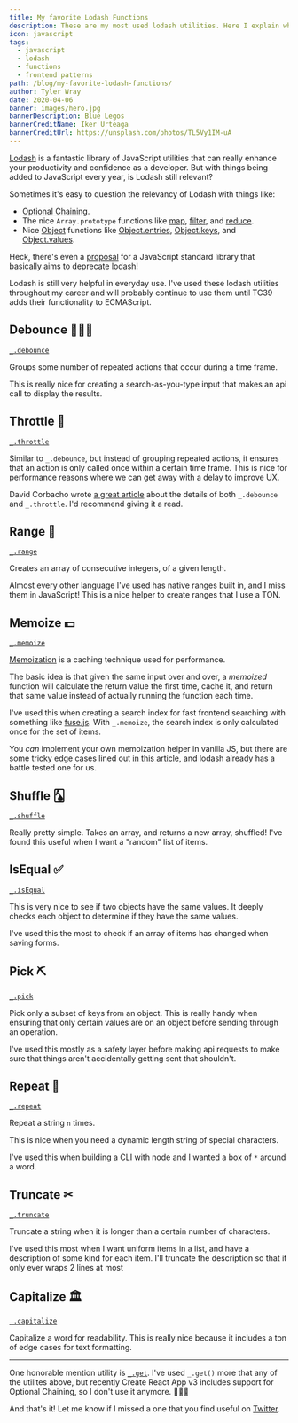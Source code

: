 ```yaml
---
title: My favorite Lodash Functions
description: These are my most used lodash utilities. Here I explain what they are, why they're useful, and if you should use them too.
icon: javascript
tags:
  - javascript
  - lodash
  - functions
  - frontend patterns
path: /blog/my-favorite-lodash-functions/
author: Tyler Wray
date: 2020-04-06
banner: images/hero.jpg
bannerDescription: Blue Legos
bannerCreditName: Iker Urteaga
bannerCreditUrl: https://unsplash.com/photos/TL5Vy1IM-uA
---
```


[Lodash](https://lodash.com) is a fantastic library of JavaScript utilities that can really enhance your productivity and confidence as a developer. But with things being added to JavaScript every year, is Lodash still relevant?

Sometimes it's easy to question the relevancy of Lodash with things like:

- [Optional Chaining](https://developer.mozilla.org/en-US/docs/Web/JavaScript/Reference/Operators/Optional_chaining).
- The nice `Array.prototype` functions like [map](https://developer.mozilla.org/en-US/docs/Web/JavaScript/Reference/Global_Objects/Array/map), [filter](https://developer.mozilla.org/en-US/docs/Web/JavaScript/Reference/Global_Objects/Array/filter), and [reduce](https://developer.mozilla.org/en-US/docs/Web/JavaScript/Reference/Global_Objects/Array/reduce).
- Nice [Object](https://developer.mozilla.org/en-US/docs/Web/JavaScript/Reference/Global_Objects/Object) functions like [Object.entries](https://developer.mozilla.org/en-US/docs/Web/JavaScript/Reference/Global_Objects/Object/entries), [Object.keys](https://developer.mozilla.org/en-US/docs/Web/JavaScript/Reference/Global_Objects/Object/keys), and [Object.values](https://developer.mozilla.org/en-US/docs/Web/JavaScript/Reference/Global_Objects/Object/values).

Heck, there's even a [proposal](https://github.com/tc39/proposal-javascript-standard-library) for a JavaScript standard library that basically aims to deprecate lodash!

Lodash is still very helpful in everyday use. I've used these lodash utilities throughout my career and will probably continue to use them until TC39 adds their functionality to ECMAScript.

## Debounce ⛹🏻‍♂️

[`_.debounce`](https://lodash.com/docs#debounce)

Groups some number of repeated actions that occur during a time frame.

This is really nice for creating a search-as-you-type input that makes an api call to display the results.

## Throttle 🚙

[`_.throttle`](https://lodash.com/docs#throttle)

Similar to `_.debounce`, but instead of grouping repeated actions, it ensures that an action is only called once within a certain time frame. This is nice for performance reasons where we can get away with a delay to improve UX.

David Corbacho wrote [a great article](https://css-tricks.com/debouncing-throttling-explained-examples/) about the details of both `_.debounce` and `_.throttle`. I'd recommend giving it a read.

## Range 🚜

[`_.range`](https://lodash.com/docs#range)

Creates an array of consecutive integers, of a given length.

Almost every other language I've used has native ranges built in, and I miss them in JavaScript! This is a nice helper to create ranges that I use a TON.

## Memoize 💵

[`_.memoize`](https://lodash.com/docs#memoize)

[Memoization](https://en.wikipedia.org/wiki/Memoization) is a caching technique used for performance.

The basic idea is that given the same input over and over, a _memoized_ function will calculate the return value the first time, cache it, and return that same value instead of actually running the function each time.

I've used this when creating a search index for fast frontend searching with something like [fuse.js](https://fusejs.io/). With `_.memoize`, the search index is only calculated once for the set of items.

You _can_ implement your own memoization helper in vanilla JS, but there are some tricky edge cases lined out [in this article](https://www.sitepoint.com/implementing-memoization-in-javascript/), and lodash already has a battle tested one for us.

## Shuffle 🂡

[`_.shuffle`](https://lodash.com/docs#shuffle)

Really pretty simple. Takes an array, and returns a new array, shuffled! I've found this useful when I want a "random" list of items.

## IsEqual ✅

[`_.isEqual`](https://lodash.com/docs#isEqual)

This is very nice to see if two objects have the same values. It deeply checks each object to determine if they have the same values.

I've used this the most to check if an array of items has changed when saving forms.

## Pick ⛏

[`_.pick`](https://lodash.com/docs#pick)

Pick only a subset of keys from an object. This is really handy when ensuring that only certain values are on an object before sending through an operation.

I've used this mostly as a safety layer before making api requests to make sure that things aren't accidentally getting sent that shouldn't.

## Repeat 🔁

[`_.repeat`](https://lodash.com/docs#repeat)

Repeat a string `n` times.

This is nice when you need a dynamic length string of special characters.

I've used this when building a CLI with node and I wanted a box of `*` around a word.

## Truncate ✂

[`_.truncate`](https://lodash.com/docs#truncate)

Truncate a string when it is longer than a certain number of characters.

I've used this most when I want uniform items in a list, and have a description of some kind for each item. I'll truncate the description so that it only ever wraps 2 lines at most

## Capitalize 🏛

[`_.capitalize`](https://lodash.com/docs#capitalize)

Capitalize a word for readability. This is really nice because it includes a ton of edge cases for text formatting.

---

One honorable mention utility is [`_.get`](https://lodash.com/docs#get). I've used `_.get()` more that any of the utilites above, but recently
Create React App v3 includes support for Optional Chaining, so I don't use it anymore. 🤷🏻‍♂️

And that's it! Let me know if I missed a one that you find useful on [Twitter](https://twitter.com/wray_tw).
